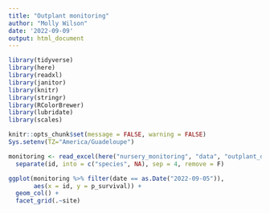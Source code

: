 ```yaml
---
title: "Outplant monitoring"
author: "Molly Wilson"
date: '2022-09-09'
output: html_document
---
```


```r
library(tidyverse)
library(here) 
library(readxl) 
library(janitor)
library(knitr)
library(stringr)
library(RColorBrewer)
library(lubridate)
library(scales)

knitr::opts_chunk$set(message = FALSE, warning = FALSE)
Sys.setenv(TZ="America/Guadeloupe")
```


```r
monitoring <- read_excel(here("nursery_monitoring", "data", "outplant_data.xlsx"), sheet = "monitoring") %>%
  separate(id, into = c("species", NA), sep = 4, remove = F)
```

```r
ggplot(monitoring %>% filter(date == as.Date("2022-09-05")),
       aes(x = id, y = p_survival)) +
  geom_col() +
  facet_grid(.~site)

```


